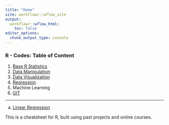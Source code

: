 ```yaml
---
title: "Home"
site: workflowr::wflow_site
output:
  workflowr::wflow_html:
    toc: false
editor_options:
  chunk_output_type: console
---
```


### R - Codes: Table of Content

1. [Base R Statistics](base_r.html)
2. [Data Manipulation](data_manipulation.html)
3. [Data Visualization](data_visualization.html)
5. [Regression](regression.html)
6. Machine Learning
7. [GIT](git.html)

***
a. [Linear Regression](linear_regression.html)

This is a cheatsheet for R, built using past projects and online courses.  
